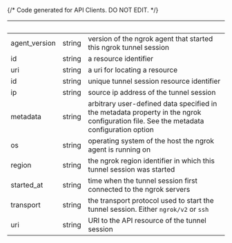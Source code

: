 {/* Code generated for API Clients. DO NOT EDIT. */}

| &nbsp;        | &nbsp; | &nbsp;                                                                                                                                |
| ------------- | ------ | ------------------------------------------------------------------------------------------------------------------------------------- |
| agent_version | string | version of the ngrok agent that started this ngrok tunnel session                                                                     |
| id            | string | a resource identifier                                                                                                                 |
| uri           | string | a uri for locating a resource                                                                                                         |
| id            | string | unique tunnel session resource identifier                                                                                             |
| ip            | string | source ip address of the tunnel session                                                                                               |
| metadata      | string | arbitrary user-defined data specified in the metadata property in the ngrok configuration file. See the metadata configuration option |
| os            | string | operating system of the host the ngrok agent is running on                                                                            |
| region        | string | the ngrok region identifier in which this tunnel session was started                                                                  |
| started_at    | string | time when the tunnel session first connected to the ngrok servers                                                                     |
| transport     | string | the transport protocol used to start the tunnel session. Either `ngrok/v2` or `ssh`                                                   |
| uri           | string | URI to the API resource of the tunnel session                                                                                         |
